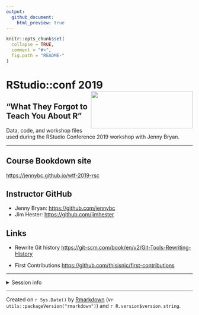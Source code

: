 ```yaml
---
output:
  github_document:
    html_preview: true
---
```



<!-- README.md is generated from README.Rmd. Please edit that file -->


```r
knitr::opts_chunk$set(
  collapse = TRUE,
  comment = "#>",
  fig.path = "README-"
)
```


# RStudio::conf 2019 <img src="RStudio-Logo.png" align="right" height="100" width="275"/>

## "What They Forgot to Teach You About R"
Data, code, and workshop files used during the RStudio Conference 
2019 workshop with Jenny Bryan.

-------------------------

## Course Bookdown site
[https://jennybc.github.io/wtf-2019-rsc](https://jennybc.github.io/wtf-2019-rsc/)

## Instructor GitHub
* Jenny Bryan: [https://github.com/jennybc](https://github.com/jennybc)
* Jim Hester: [https://github.com/jimhester](https://github.com/jimhester)


## Links
* Rewrite Git history
[https://git-scm.com/book/en/v2/Git-Tools-Rewriting-History](https://git-scm.com/book/en/v2/Git-Tools-Rewriting-History)

* First Contributions
[https://github.com/thisisnic/first-contributions](https://github.com/thisisnic/first-contributions)

------------

<details>
<summary>Session info</summary>
```r
devtools::session_info()
```
</details>

-------------------------

Created on `r Sys.Date()` by [Rmarkdown](https://github.com/rstudio/rmarkdown)
(v`r utils::packageVersion("rmarkdown")`) and `r R.version$version.string`. 
